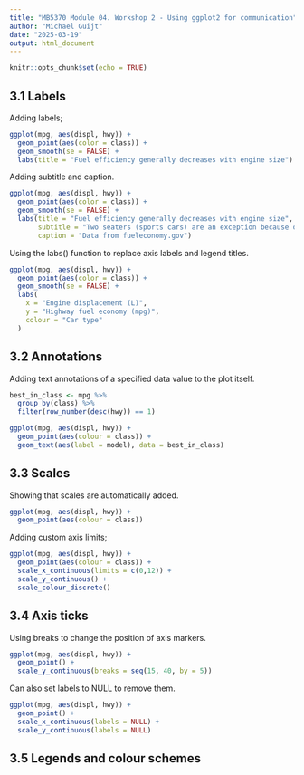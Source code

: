 ```yaml
---
title: "MB5370 Module 04. Workshop 2 - Using ggplot2 for communication"
author: "Michael Guijt"
date: "2025-03-19"
output: html_document
---
```


```r
knitr::opts_chunk$set(echo = TRUE)
```

## 3.1 Labels

Adding labels;

```r
ggplot(mpg, aes(displ, hwy)) + 
  geom_point(aes(color = class)) +
  geom_smooth(se = FALSE) +
  labs(title = "Fuel efficiency generally decreases with engine size")
```

Adding subtitle and caption.

```r
ggplot(mpg, aes(displ, hwy)) + 
  geom_point(aes(color = class)) +
  geom_smooth(se = FALSE) +
  labs(title = "Fuel efficiency generally decreases with engine size", 
       subtitle = "Two seaters (sports cars) are an exception because of their light weight",
       caption = "Data from fueleconomy.gov")
```

Using the labs() function to replace axis labels and legend titles.

```r
ggplot(mpg, aes(displ, hwy)) + 
  geom_point(aes(color = class)) +
  geom_smooth(se = FALSE) +
  labs(
    x = "Engine displacement (L)",
    y = "Highway fuel economy (mpg)",
    colour = "Car type"
  )
```

## 3.2 Annotations

Adding text annotations of a specified data value to the plot itself.

```r
best_in_class <- mpg %>%
  group_by(class) %>%
  filter(row_number(desc(hwy)) == 1)

ggplot(mpg, aes(displ, hwy)) +
  geom_point(aes(colour = class)) +
  geom_text(aes(label = model), data = best_in_class)
```

## 3.3 Scales

Showing that scales are automatically added.

```r
ggplot(mpg, aes(displ, hwy)) +
  geom_point(aes(colour = class))
```

Adding custom axis limits;

```r
ggplot(mpg, aes(displ, hwy)) +
  geom_point(aes(colour = class)) +
  scale_x_continuous(limits = c(0,12)) +
  scale_y_continuous() +
  scale_colour_discrete()
```

## 3.4 Axis ticks

Using breaks to change the position of axis markers.

```r
ggplot(mpg, aes(displ, hwy)) +
  geom_point() +
  scale_y_continuous(breaks = seq(15, 40, by = 5))
```

Can also set labels to NULL to remove them.

```r
ggplot(mpg, aes(displ, hwy)) +
  geom_point() +
  scale_x_continuous(labels = NULL) +
  scale_y_continuous(labels = NULL)
```

## 3.5 Legends and colour schemes

